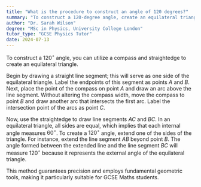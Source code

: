 ```yaml
---
title: "What is the procedure to construct an angle of 120 degrees?"
summary: "To construct a 120-degree angle, create an equilateral triangle using a compass and straightedge. This method ensures accurate angle formation through geometric principles."
author: "Dr. Sarah Wilson"
degree: "MSc in Physics, University College London"
tutor_type: "GCSE Physics Tutor"
date: 2024-07-13
---
```


To construct a $120^\circ$ angle, you can utilize a compass and straightedge to create an equilateral triangle.

Begin by drawing a straight line segment; this will serve as one side of the equilateral triangle. Label the endpoints of this segment as points $A$ and $B$. Next, place the point of the compass on point $A$ and draw an arc above the line segment. Without altering the compass width, move the compass to point $B$ and draw another arc that intersects the first arc. Label the intersection point of the arcs as point $C$.

Now, use the straightedge to draw line segments $AC$ and $BC$. In an equilateral triangle, all sides are equal, which implies that each internal angle measures $60^\circ$. To create a $120^\circ$ angle, extend one of the sides of the triangle. For instance, extend the line segment $AB$ beyond point $B$. The angle formed between the extended line and the line segment $BC$ will measure $120^\circ$ because it represents the external angle of the equilateral triangle.

This method guarantees precision and employs fundamental geometric tools, making it particularly suitable for GCSE Maths students.
    